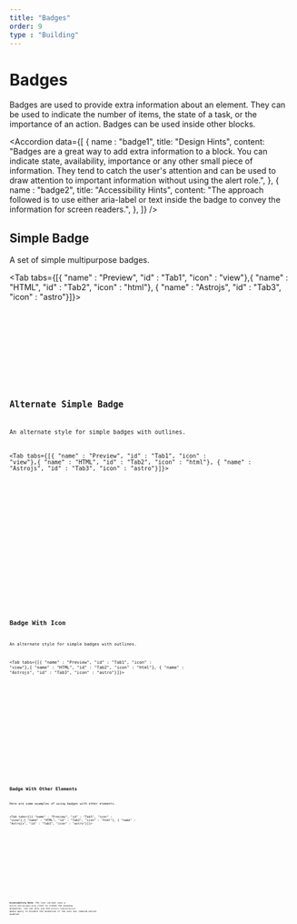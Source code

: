 ```yaml
---
title: "Badges"
order: 9
type : "Building"
---
```


# Badges

Badges are used to provide extra information about an element. They can be used to indicate the number of items, the state of a task, or the importance of an action. Badges can be used inside other blocks.

<Accordion
    data={[
        {   name : "badge1",
            title: "Design Hints",
            content:
                "Badges are a great way to add extra information to a block. You can indicate state, availability, importance or any other small piece of information. They tend to catch the user's attention and can be used to draw attention to important information without using the alert role.",
        },
        {   name : "badge2",
            title: "Accessibility Hints",
            content:
                "The approach followed is to use either aria-label or text inside the badge to convey the information for screen readers.",
        },
    ]}
/>

## Simple Badge

A set of simple multipurpose badges.

<Tab tabs={[{ "name" : "Preview", "id" : "Tab1", "icon" : "view"},{ "name" : "HTML", "id" : "Tab2", "icon" : "html"}, { "name" : "Astrojs", "id" : "Tab3", "icon" : "astro"}]}>

<section
  id="Tab1-panel"
  role="tabpanel"
  data-role="tabpanel" >
  <div class="grid px-10 py-6">
    <Badges />
  </div>
</section>

<section id ="Tab2-panel" role="tabpanel" data-role="tabpanel">

<Code
  code={BadgesCode}
  lang="html"
  wrap="true"
/>

</section>

<section id ="Tab3-panel" role="tabpanel" data-role="tabpanel">

<Code
  code={BadgesCodeAstro}
  lang="astro"
  title="Badges.astro"
  wrap="true"
/>

</section>

</Tab>


## Alternate Simple Badge

An alternate style for simple badges with outlines.

<Tab tabs={[{ "name" : "Preview", "id" : "Tab1", "icon" : "view"},{ "name" : "HTML", "id" : "Tab2", "icon" : "html"}, { "name" : "Astrojs", "id" : "Tab3", "icon" : "astro"}]}>

<section
  id="Tab1-panel"
  role="tabpanel"
  data-role="tabpanel" >
  <div class="grid px-10 py-6">
    <AltBadges />
  </div>
</section>

<section id ="Tab2-panel" role="tabpanel" data-role="tabpanel">

<Code
  code={AltBadgesCode}
  lang="html"
  wrap="true"
/>

</section>

<section id ="Tab3-panel" role="tabpanel" data-role="tabpanel">

<Code
  code={AltBadgesCodeAstro}
  lang="astro"
  title="AltBadges.astro"
  wrap="true"
/>

</section>

</Tab>


## Badge With Icon

An alternate style for simple badges with outlines.

<Tab tabs={[{ "name" : "Preview", "id" : "Tab1", "icon" : "view"},{ "name" : "HTML", "id" : "Tab2", "icon" : "html"}, { "name" : "Astrojs", "id" : "Tab3", "icon" : "astro"}]}>

<section
  id="Tab1-panel"
  role="tabpanel"
  data-role="tabpanel" >
  <div class="grid px-10 py-6">
    <BadgesWithIcon />
  </div>
</section>

<section id ="Tab2-panel" role="tabpanel" data-role="tabpanel">

<Code
  code={BadgesWithIconCode}
  lang="html"
  wrap="true"
/>

</section>

<section id ="Tab3-panel" role="tabpanel" data-role="tabpanel">

<Code
  code={BadgesWithIconCodeAstro}
  lang="astro"
  title="BadgesWithIcon.astro"
  wrap="true"
/>

</section>

</Tab>


## Badge With Other Elements

Here are some examples of using badges with other elements.

<Tab tabs={[{ "name" : "Preview", "id" : "Tab1", "icon" : "view"},{ "name" : "HTML", "id" : "Tab2", "icon" : "html"}, { "name" : "Astrojs", "id" : "Tab3", "icon" : "astro"}]}>

<section
  id="Tab1-panel"
  role="tabpanel"
  data-role="tabpanel" >
  <div class="grid px-10 py-6">
    <BadgesOthers />
  </div>
</section>

<section id ="Tab2-panel" role="tabpanel" data-role="tabpanel">

<Code
  code={BadgesOthersCode}
  lang="html"
  wrap="true"
/>

</section>

<section id ="Tab3-panel" role="tabpanel" data-role="tabpanel">

<Code
  code={BadgesOthersCodeAstro}
  lang="astro"
  title="BadgesOtherElements.astro"
  wrap="true"
/>

</section>

</Tab>

**Accessibility Note:** The last variant uses a ```motion-safe:animate-ping``` class to create the pinging animation. You can also use the ```prefers-reduced-motion``` media query to disable the animation if the user has reduced motion enabled.